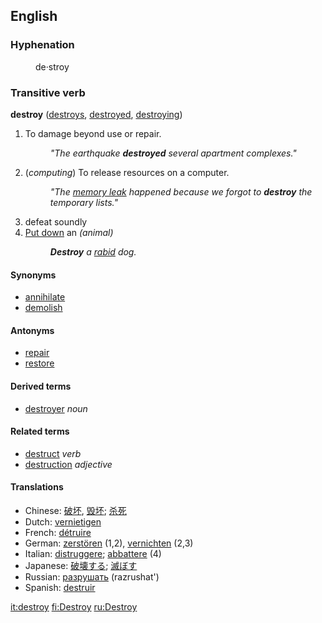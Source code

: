 ==English==

===Hyphenation===
:de&middot;stroy

=== Transitive verb ===
'''destroy''' ([[destroys]], [[destroyed]], [[destroying]])

# To damage beyond use or repair.
#: ''"The earthquake '''destroyed''' several apartment complexes."''
# (''computing'') To release resources on a computer.
#: ''"The [[memory leak]] happened because we forgot to '''destroy''' the temporary lists."''
# defeat soundly
# [[Put down]] an ''(animal)''
#:'''''Destroy''' a [[rabid]] dog.''

====Synonyms====
*[[annihilate]]
*[[demolish]]
<!--*[[downstroy]]-->

====Antonyms====
*[[repair]]
*[[restore]]

====Derived terms====
*[[destroyer]] ''noun''

====Related terms====
*[[destruct]] ''verb''
*[[destruction]] ''adjective''

====Translations====
*Chinese: [[破坏]], [[毁坏]]; [[杀死]]
*Dutch: [[vernietigen]]
*French: [[détruire]]
*German: [[zerstören]] (1,2), [[vernichten]] (2,3)
*Italian: [[distruggere]]; [[abbattere]] (4)
*Japanese: [[破壊する]]; [[滅ぼす]]
*Russian: [[разрушать]] (razrushat')
*Spanish: [[destruir]]

[[it:destroy]]
[[fi:Destroy]]
[[ru:Destroy]]